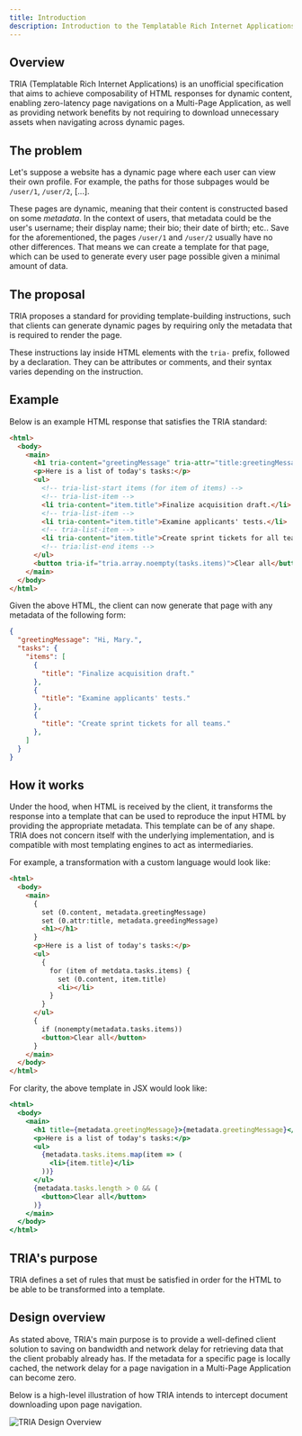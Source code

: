 ```yaml
---
title: Introduction
description: Introduction to the Templatable Rich Internet Applications
---
```


## Overview
TRIA (Templatable Rich Internet Applications) is an unofficial specification that aims to achieve composability of HTML responses for dynamic content, enabling zero-latency page navigations on a Multi-Page Application, as well as providing network benefits by not requiring to download unnecessary assets when navigating across dynamic pages.

## The problem
Let's suppose a website has a dynamic page where each user can view their own profile. For example, the paths for those subpages would be `/user/1`, `/user/2`, [...].

These pages are dynamic, meaning that their content is constructed based on some *metadata*. In the context of users, that metadata could be the user's username; their display name; their bio; their date of birth; etc.. Save for the aforementioned, the pages `/user/1` and `/user/2` usually have no other differences. That means we can create a template for that page, which can be used to generate every user page possible given a minimal amount of data.

## The proposal
TRIA proposes a standard for providing template-building instructions, such that clients can generate dynamic pages by requiring only the metadata that is required to render the page.

These instructions lay inside HTML elements with the `tria-` prefix, followed by a declaration. They can be attributes or comments, and their syntax varies depending on the instruction.

## Example
Below is an example HTML response that satisfies the TRIA standard:

```html
<html>
  <body>
    <main>
      <h1 tria-content="greetingMessage" tria-attr="title:greetingMessage" title="Hi, Mary.">Hi, Mary.</h1>
      <p>Here is a list of today's tasks:</p>
      <ul>
        <!-- tria-list-start items (for item of items) -->
        <!-- tria-list-item -->
        <li tria-content="item.title">Finalize acquisition draft.</li>
        <!-- tria-list-item -->
        <li tria-content="item.title">Examine applicants' tests.</li>
        <!-- tria-list-item -->
        <li tria-content="item.title">Create sprint tickets for all teams.</li>
        <!-- tria:list-end items -->
      </ul>
      <button tria-if="tria.array.noempty(tasks.items)">Clear all</button>
    </main>
  </body>
</html>
```

Given the above HTML, the client can now generate that page with any metadata of the following form:

```json
{
  "greetingMessage": "Hi, Mary.",
  "tasks": {
    "items": [
      {
        "title": "Finalize acquisition draft."
      },
      {
        "title": "Examine applicants' tests."
      },
      {
        "title": "Create sprint tickets for all teams."
      },
    ]
  }
}
```

## How it works
Under the hood, when HTML is received by the client, it transforms the response into a template that can be used to reproduce the input HTML by providing the appropriate metadata. This template can be of any shape. TRIA does not concern itself with the underlying implementation, and is compatible with most templating engines to act as intermediaries.

For example, a transformation with a custom language would look like:

```html
<html>
  <body>
    <main>
      {
        set (0.content, metadata.greetingMessage)
        set (0.attr:title, metadata.greedingMessage)
        <h1></h1>
      }
      <p>Here is a list of today's tasks:</p>
      <ul>
        {
          for (item of metdata.tasks.items) {
            set (0.content, item.title)
            <li></li>
          }
        }
      </ul>
      {
        if (nonempty(metadata.tasks.items))
        <button>Clear all</button>
      }
    </main>
  </body>
</html>
```

For clarity, the above template in JSX would look like:

```jsx
<html>
  <body>
    <main>
      <h1 title={metadata.greetingMessage}>{metadata.greetingMessage}</h1>
      <p>Here is a list of today's tasks:</p>
      <ul>
        {metadata.tasks.items.map(item => (
          <li>{item.title}</li>
        ))}
      </ul>
      {metadata.tasks.length > 0 && (
        <button>Clear all</button>
      )}
    </main>
  </body>
</html>
```

## TRIA's purpose
TRIA defines a set of rules that must be satisfied in order for the HTML to be able to be transformed into a template.

## Design overview
As stated above, TRIA's main purpose is to provide a well-defined client solution to saving on bandwidth and network delay for retrieving data that the client probably already has. If the metadata for a specific page is locally cached, the network delay for a page navigation in a Multi-Page Application can become zero.

Below is a high-level illustration of how TRIA intends to intercept document downloading upon page navigation.

![TRIA Design Overview](../../assets/design-overview.jpg)
